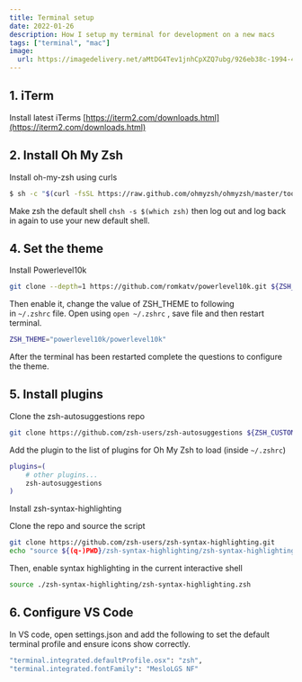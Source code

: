 ```yaml
---
title: Terminal setup
date: 2022-01-26
description: How I setup my terminal for development on a new macs
tags: ["terminal", "mac"]
image:
  url: https://imagedelivery.net/aMtDG4Tev1jnhCpXZQ7ubg/926eb38c-1994-4be1-0208-600d838a8d00
---
```


## 1. iTerm

Install latest iTerms [https://iterm2.com/downloads.html](https://iterm2.com/downloads.html)

## 2. Install Oh My Zsh

Install oh-my-zsh using curls

```bash
$ sh -c "$(curl -fsSL https://raw.github.com/ohmyzsh/ohmyzsh/master/tools/install.sh)"
```

Make zsh the default shell `chsh -s $(which zsh)` then log out and log back in again to use your new default shell.

## 4. Set the theme

Install Powerlevel10k

```bash
git clone --depth=1 https://github.com/romkatv/powerlevel10k.git ${ZSH_CUSTOM:-$HOME/.oh-my-zsh/custom}/themes/powerlevel10k
```

Then enable it, change the value of ZSH_THEME to following in `~/.zshrc` file. Open using `open ~/.zshrc` , save file and then restart terminal.

```bash
ZSH_THEME="powerlevel10k/powerlevel10k"
```

After the terminal has been restarted complete the questions to configure the theme.

## 5. Install plugins

Clone the zsh-autosuggestions repo

```bash
git clone https://github.com/zsh-users/zsh-autosuggestions ${ZSH_CUSTOM:-~/.oh-my-zsh/custom}/plugins/zsh-autosuggestions
```

Add the plugin to the list of plugins for Oh My Zsh to load (inside `~/.zshrc`)

```bash
plugins=(
    # other plugins...
    zsh-autosuggestions
)
```

Install zsh-syntax-highlighting

Clone the repo and source the script

```bash
git clone https://github.com/zsh-users/zsh-syntax-highlighting.git
echo "source ${(q-)PWD}/zsh-syntax-highlighting/zsh-syntax-highlighting.zsh" >> ${ZDOTDIR:-$HOME}/.zshrc
```

Then, enable syntax highlighting in the current interactive shell

```bash
source ./zsh-syntax-highlighting/zsh-syntax-highlighting.zsh
```

## 6. Configure VS Code

In VS code, open settings.json and add the following to set the default terminal profile and ensure icons show correctly.

```bash
"terminal.integrated.defaultProfile.osx": "zsh",
"terminal.integrated.fontFamily": "MesloLGS NF"
```
